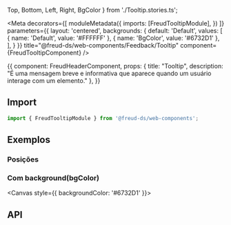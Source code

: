   Top,
  Bottom,
  Left,
  Right,
  BgColor
} from './Tooltip.stories.ts';

<Meta 
  decorators={[
    moduleMetadata({
      imports: [FreudTooltipModule],
    })
  ]}
  parameters={{
    layout: 'centered',
    backgrounds: {
      default: 'Default',
      values: [
        { name: 'Default', value: '#FFFFFF' },
        { name: 'BgColor', value: '#6732D1' },
      ],
    }
  }}
title="@freud-ds/web-components/Feedback/Tooltip" component={FreudTooltipComponent} />

<Story name="Storyname-hidden">
  {{
    component: FreudHeaderComponent,
    props: {
      title: "Tooltip",
      description: "É uma mensagem breve e informativa que aparece quando um usuário interage com um elemento."
    },
  }}
</Story>

## <a id="importing"></a>Import

```ts
import { FreudTooltipModule } from '@freud-ds/web-components';
```

## <a id="exemplos"></a>Exemplos

### Posições
<Canvas>
  <Story story={Top}/>
  <Story story={Bottom}/>
  <Story story={Left}/>
  <Story story={Right}/>
</Canvas>


### Com background(bgColor)
<Canvas style={{ backgroundColor: '#6732D1' }}>
  <Story story={BgColor}/>
</Canvas>

## <a id="api"></a>API

<ArgsTable of={FreudTooltipComponent} />
